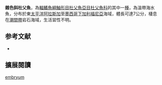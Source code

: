 {{Speciesbox
| name = 雜色斜杜父魚
| image = 
| image_width = 250px
| status = NE
| status_system = IUCN3.1
| genus = Clinocottus
| species = embryum
| authority = Jordan & Starks, 1895
| synonyms = *''Oligocottus embryum,Jordan & Starks, 1895''
*''Blennicottus embryum,Jordan & Starks, 1895''
}}
'''雜色斜杜父魚'''，為[[輻鰭魚綱|輻鰭魚綱]][[鮋形目|鮋形目]][[杜父魚亞目|杜父魚亞目]][[杜父魚科|杜父魚科]]的其中一[[種|種]]，為溫帶海水魚，分布於東[[太平洋|太平洋]][[阿拉斯加|阿拉斯加]]至[[墨西哥|墨西哥]][[下加利福尼亞|下加利福尼亞]]海域，體長可達7公分，棲息在[[潮間帶|潮間帶]]岩石海域，生活習性不明。

==参考文献==
*{{FishBase_species|genus=Clinocottus|species=embryum|year=2014|month=5}}
== 擴展閱讀 ==
{{refbegin}}
{{wikispecies-inline|Clinocottus embryum|雜色斜杜父魚}}
{{refend}}
{{Taxonbar|from=Q4449525}}

[[Category:斜杜父魚屬|embryum]]


{{鮋形目小作品}}
